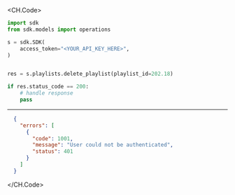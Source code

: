 
<CH.Code>
```python DeletePlaylist.py
import sdk
from sdk.models import operations

s = sdk.SDK(
    access_token="<YOUR_API_KEY_HERE>",
)


res = s.playlists.delete_playlist(playlist_id=202.18)

if res.status_code == 200:
    # handle response
    pass
```
---

```json Example Response
  {
    "errors": [
      {
        "code": 1001,
        "message": "User could not be authenticated",
        "status": 401
      }
    ]
  }
```
</CH.Code>

